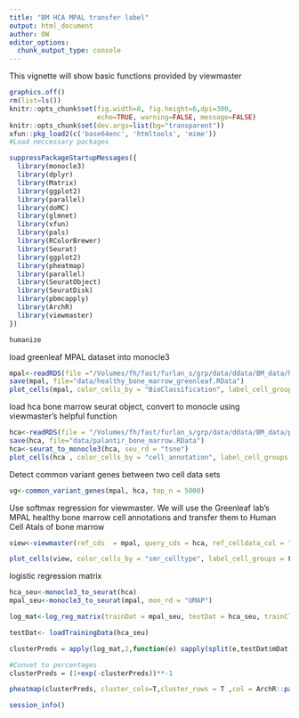 ```yaml
---
title: "BM HCA MPAL transfer label"
output: html_document
author: OW
editor_options: 
  chunk_output_type: console
---
```


This vignette will show basic functions provided by viewmaster
```r
graphics.off()
rm(list=ls())
knitr::opts_chunk$set(fig.width=8, fig.height=6,dpi=300,
                      echo=TRUE, warning=FALSE, message=FALSE)
knitr::opts_chunk$set(dev.args=list(bg="transparent"))
xfun::pkg_load2(c('base64enc', 'htmltools', 'mime'))
#Load neccessary packages

suppressPackageStartupMessages({
  library(monocle3)
  library(dplyr)
  library(Matrix)
  library(ggplot2)
  library(parallel)
  library(doMC)
  library(glmnet)
  library(xfun)
  library(pals)
  library(RColorBrewer)
  library(Seurat)
  library(ggplot2)
  library(pheatmap)
  library(parallel)
  library(SeuratObject)
  library(SeuratDisk)
  library(pbmcapply)
  library(ArchR)
  library(viewmaster)
})

humanize


```

load greenleaf MPAL dataset into monocle3
```r
mpal<-readRDS(file ="/Volumes/fh/fast/furlan_s/grp/data/ddata/BM_data/healthy_bone_marrow_greenleaf.rds")
save(mpal, file="data/healthy_bone_marrow_greenleaf.RData")
plot_cells(mpal, color_cells_by = "BioClassification", label_cell_groups = F)+scale_color_manual(values = sfc(n = 26))
```
load hca bone marrow seurat object, convert to monocle using viewmaster's helpful function 
```r
hca<-readRDS(file = "/Volumes/fh/fast/furlan_s/grp/data/ddata/BM_data/palantir_bm_r1.rds")
save(hca, file="data/palantir_bone_marrow.RData")
hca<-seurat_to_monocle3(hca, seu_rd = "tsne")
plot_cells(hca , color_cells_by = "cell_annotation", label_cell_groups = F)+scale_color_manual(values = sfc(10, scramble = F))
```
Detect common variant genes between two cell data sets
```r
vg<-common_variant_genes(mpal, hca, top_n = 5000)
```
Use softmax regression for viewmaster. We will use the Greenleaf lab's MPAL healthy bone marrow cell annotations and transfer them to Human Cell Atals of bone marrow
```r
view<-viewmaster(ref_cds  = mpal, query_cds = hca, ref_celldata_col = "BioClassification", selected_genes = vg, verbose=T, FUNC = "softmax_regression", tf_idf = F)

plot_cells(view, color_cells_by = "smr_celltype", label_cell_groups = F)+scale_color_manual(values = sfc(11))
```
logistic regression matrix
```r
hca_seu<-monocle3_to_seurat(hca)
mpal_seu<-monocle3_to_seurat(mpal, mon_rd = "UMAP")

log_mat<-log_reg_matrix(trainDat = mpal_seu, testDat = hca_seu, trainClass = "BioClassification", testClass = "cell_annotation", downsample = 500)

testDat<- loadTrainingData(hca_seu)

clusterPreds = apply(log_mat,2,function(e) sapply(split(e,testDat$mDat[["cell_annotation"]]),mean))

#Convet to percentages
clusterPreds = (1+exp(-clusterPreds))**-1

pheatmap(clusterPreds, cluster_cols=T,cluster_rows = T ,col = ArchR::paletteContinuous("coolwarm", n=10, reverse = F), border_color = "black")
```


```r
session_info()
```

